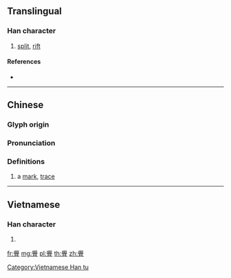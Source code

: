 {{character info/new}}
==Translingual==

===Han character===
{{Han char|rn=134|rad=臼|as=13|sn=19|four=77107|canj=HBBM}}

# [[split]], [[rift]]

====References====
* {{Han ref|kx=1006.060|dkj=30255|dj=1463.030|hdz=53044.070|uh=820B|ud=33291|bh=F4B5|bd=62645}}

----

==Chinese==
{{zh-forms}}

===Glyph origin===
{{Han etym}}

===Pronunciation===
{{zh-pron
|m=xìn
|c=jan3,lang6
|mc=y
|oc=y
|ma=
|cat=n
}}

===Definitions===
{{zh-hanzi}}

# {{lb|zh|Cantonese}} a [[mark]], [[trace]]

----

==Vietnamese==

===Han character===
{{vi-readings|rs=臼13|hanviet=hấn}}

# {{defn|lang=vi|sort=臼13}}

[[Category:Vietnamese Han tu]]

[[fr:舋]]
[[mg:舋]]
[[pl:舋]]
[[th:舋]]
[[zh:舋]]